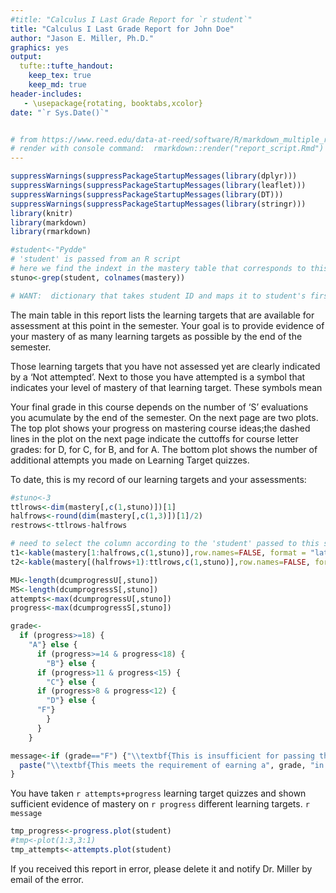 ```yaml
---
#title: "Calculus I Last Grade Report for `r student`"
title: "Calculus I Last Grade Report for John Doe"
author: "Jason E. Miller, Ph.D."
graphics: yes
output: 
  tufte::tufte_handout:
    keep_tex: true
    keep_md: true
header-includes:
   - \usepackage{rotating, booktabs,xcolor}
date: "`r Sys.Date()`"


# from https://www.reed.edu/data-at-reed/software/R/markdown_multiple_reports.html
# render with console command:  rmarkdown::render("report_script.Rmd")
---
```


```r
suppressWarnings(suppressPackageStartupMessages(library(dplyr)))
suppressWarnings(suppressPackageStartupMessages(library(leaflet)))
suppressWarnings(suppressPackageStartupMessages(library(DT)))
suppressWarnings(suppressPackageStartupMessages(library(stringr)))
library(knitr)
library(markdown)
library(rmarkdown)
```

```r
#student<-"Pydde"
# 'student' is passed from an R script
# here we find the indext in the mastery table that corresponds to this student
stuno<-grep(student, colnames(mastery))

# WANT:  dictionary that takes student ID and maps it to student's first and last names for customization purposes, below
```

The main table in this report lists the learning targets that are available for assessment at this point in the semester.  Your goal is to provide evidence of your mastery of as many learning targets as possible by the end of the semester.  

Those learning targets that you have not assessed yet are clearly indicated by a 'Not attempted'.  Next to those you have attempted is a symbol that indicates your level of mastery of that learning target.  These symbols mean

\begin{tabular}{ccl}
S & -- & Your work has provided satisfactory evidence of mastery \\
&& of the learning target.  \\
U & -- & Your work has provided unsatisfactory evidence of mastery \\
&& of the learning target.  You should study the topic some \\
&&more and reassess.  \\
N & -- & Your work has provided no evidence of mastery of the \\
&&learning target.  You may not reassess the topic.  \\
\end{tabular}

\medskip

Your final grade in this course depends on the number of 'S' evaluations you acumulate by the end of the semester.  On the next page are two plots.  The top plot shows your progress on mastering course ideas;the dashed lines in the plot on the next page indicate the cuttoffs for course letter grades:  \textcolor{red}{red} for D, \textcolor{orange}{orange} for C, \textcolor{blue}{blue} for B, and \textcolor{green}{green} for A.  The bottom plot shows the number of additional attempts you made on Learning Target quizzes.

\bigskip

\noindent To date, this is my record of our learning targets and your assessments: 
```r

#stuno<-3
ttlrows<-dim(mastery[,c(1,stuno)])[1]
halfrows<-round(dim(mastery[,c(1,3)])[1]/2)
restrows<-ttlrows-halfrows

# need to select the column according to the 'student' passed to this script
t1<-kable(mastery[1:halfrows,c(1,stuno)],row.names=FALSE, format = "latex", booktabs = TRUE)
t2<-kable(mastery[(halfrows+1):ttlrows,c(1,stuno)],row.names=FALSE, format = "latex", booktabs = TRUE)

MU<-length(dcumprogressU[,stuno])
MS<-length(dcumprogressS[,stuno])
attempts<-max(dcumprogressU[,stuno])
progress<-max(dcumprogressS[,stuno])

grade<-
  if (progress>=18) {
    "A"} else { 
      if (progress>=14 & progress<18) {
        "B"} else { 
      if (progress>11 & progress<15) {
        "C"} else { 
      if (progress>8 & progress<12) {
        "D"} else {
      "F"}
        }
      }
    }

message<-if (grade=="F") {"\\textbf{This is insufficient for passing the course.}"} else {
  paste("\\textbf{This meets the requirement of earning a", grade, "in the course.}",sep=" ")
}

```

\begin{table}[!htb]
\begin{minipage}{.5\linewidth}
      \centering
        {`r t1`}
    \end{minipage}%
    \begin{minipage}{.5\linewidth}
      \centering
        {`r t2`}
        \end{minipage} 
\end{table}

You have taken `r attempts+progress` learning target quizzes and shown sufficient evidence of mastery on `r progress` different learning targets. `r message`

```r

tmp_progress<-progress.plot(student)
#tmp<-plot(1:3,3:1)
tmp_attempts<-attempts.plot(student)
```

\begin{center}
\includegraphics[width=6in]{`r tmp_progress`}

\includegraphics[width=6in]{`r tmp_attempts`}
\end{center}

\noindent If you received this report in error, please delete it and notify Dr. Miller by email\footnote{\texttt{jason.miller@csuci.edu}} of the error.




